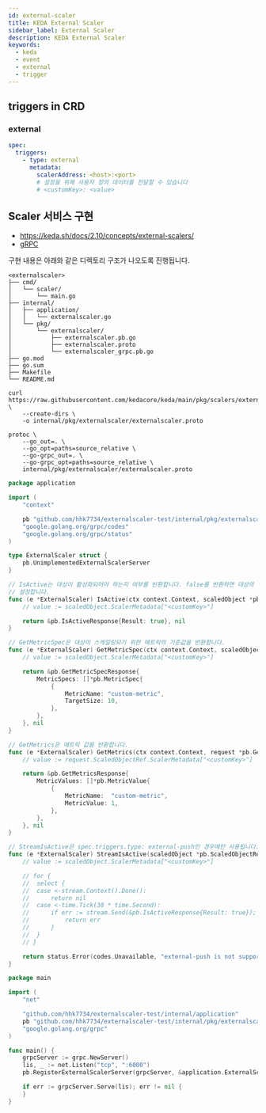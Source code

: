 ```yaml
---
id: external-scaler
title: KEDA External Scaler
sidebar_label: External Scaler
description: KEDA External Scaler
keywords:
  - keda
  - event
  - external
  - trigger
---
```


## triggers in CRD

### external

```yaml
spec:
  triggers:
    - type: external
      metadata:
        scalerAddress: <host>:<port>
        # 설정을 위해 사용자 정의 데이터를 전달할 수 있습니다
        # <customKey>: <value>
```

## Scaler 서비스 구현

- https://keda.sh/docs/2.10/concepts/external-scalers/
- [gRPC](/docs/lang/go/libraries/grpc/grpc.mdx)

구현 내용은 아래와 같은 디렉토리 구조가 나오도록 진행됩니다.

```shell
<externalscaler>
├── cmd/
│   └── scaler/
│       └── main.go
├── internal/
│   ├── application/
│   │   └── externalscaler.go
│   └── pkg/
│       └── externalscaler/
│           ├── externalscaler.pb.go
│           ├── externalscaler.proto
│           └── externalscaler_grpc.pb.go
├── go.mod
├── go.sum
├── Makefile
└── README.md
```

```shell
curl https://raw.githubusercontent.com/kedacore/keda/main/pkg/scalers/externalscaler/externalscaler.proto \
    --create-dirs \
    -o internal/pkg/externalscaler/externalscaler.proto
```

```shell
protoc \
    --go_out=. \
    --go_opt=paths=source_relative \
    --go-grpc_out=. \
    --go-grpc_opt=paths=source_relative \
    internal/pkg/externalscaler/externalscaler.proto
```

```go title="internal/application/externalscaler.go"
package application

import (
	"context"

	pb "github.com/hhk7734/externalscaler-test/internal/pkg/externalscaler"
	"google.golang.org/grpc/codes"
	"google.golang.org/grpc/status"
)

type ExternalScaler struct {
	pb.UnimplementedExternalScalerServer
}

// IsActive는 대상이 활성화되어야 하는지 여부를 반환합니다. false를 반환하면 대상의 replicas를 0으로
// 설정합니다.
func (e *ExternalScaler) IsActive(ctx context.Context, scaledObject *pb.ScaledObjectRef) (*pb.IsActiveResponse, error) {
	// value := scaledObject.ScalerMetadata["<customKey>"]

	return &pb.IsActiveResponse{Result: true}, nil
}

// GetMetricSpec은 대상이 스캐일링되기 위한 메트릭의 기준값을 반환합니다.
func (e *ExternalScaler) GetMetricSpec(ctx context.Context, scaledObject *pb.ScaledObjectRef) (*pb.GetMetricSpecResponse, error) {
	// value := scaledObject.ScalerMetadata["<customKey>"]

	return &pb.GetMetricSpecResponse{
		MetricSpecs: []*pb.MetricSpec{
			{
				MetricName: "custom-metric",
				TargetSize: 10,
			},
		},
	}, nil
}

// GetMetrics은 메트릭 값을 반환합니다.
func (e *ExternalScaler) GetMetrics(ctx context.Context, request *pb.GetMetricsRequest) (*pb.GetMetricsResponse, error) {
	// value := request.ScaledObjectRef.ScalerMetadata["<customKey>"]

	return &pb.GetMetricsResponse{
		MetricValues: []*pb.MetricValue{
			{
				MetricName:  "custom-metric",
				MetricValue: 1,
			},
		},
	}, nil
}

// StreamIsActive은 spec.triggers.type: external-push인 경우에만 사용됩니다.
func (e *ExternalScaler) StreamIsActive(scaledObject *pb.ScaledObjectRef, stream pb.ExternalScaler_StreamIsActiveServer) error {
	// value := scaledObject.ScalerMetadata["<customKey>"]

	// for {
	// 	select {
	// 	case <-stream.Context().Done():
	// 		return nil
	// 	case <-time.Tick(30 * time.Second):
	// 		if err := stream.Send(&pb.IsActiveResponse{Result: true}); err != nil {
	// 			return err
	// 		}
	// 	}
	// }

	return status.Error(codes.Unavailable, "external-push is not supported")
}
```

```go title="cmd/scaler/main.go"
package main

import (
	"net"

	"github.com/hhk7734/externalscaler-test/internal/application"
	pb "github.com/hhk7734/externalscaler-test/internal/pkg/externalscaler"
	"google.golang.org/grpc"
)

func main() {
	grpcServer := grpc.NewServer()
	lis, _ := net.Listen("tcp", ":6000")
	pb.RegisterExternalScalerServer(grpcServer, &application.ExternalScaler{})

	if err := grpcServer.Serve(lis); err != nil {
	}
}
```
